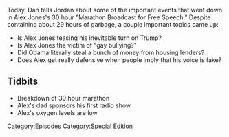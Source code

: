 {{Episode
    | title           = 30 Hour Marathon Coverage
    | caption         = [https://knowledgefight.libsyn.com/knowledge-fight-30-hour-marathon-coverage Listen to this episode on Libsyn]
    | episodeNumber   = 38
    | length          = 03:26:18
    | airDate         = May 9, 2017
    | episodeType     = [[:Category:Special Edition|Special Edition]]
    | oocDrop         = Get the Paul Joseph Watson shirt, I think it's great for women
    | previousEpisode = [[37: May 1, 2017]]
    | nextEpisode     = [[39: Jack Posobiec...Ya Busted]]
}}

{{Stub}}

Today, Dan tells Jordan about some of the important events that went down in Alex Jones's 30 hour "Marathon Broadcast for Free Speech." Despite containing about 29 hours of garbage, a couple important topics came up:

*Is Alex Jones teasing his inevitable turn on Trump?
*Is Alex Jones the victim of "gay bullying?"
*Did Obama literally steal a bunch of money from housing lenders?
*Does Alex get really defensive when people imply that his voice is fake?

==Tidbits==

*Breakdown of 30 hour marathon
*Alex's dad sponsors his first radio show
*Alex's oxygen levels are low

[[Category:Episodes]]
[[Category:Special Edition]]
